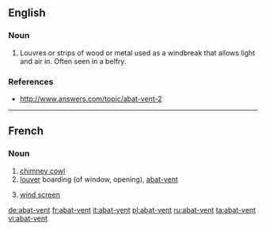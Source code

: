 ==English==

===Noun===
{{en-noun}}

# {{architecture}} Louvres or strips of wood or metal used as a windbreak that allows light and air in.  Often seen in a belfry.

===References===
*http://www.answers.com/topic/abat-vent-2

----

==French==
===Noun===
{{infl|fr|noun|g=m|plural|abat-vent|head=[[abat]]-[[vent]]}}

# [[chimney cowl]]
# [[louver]] boarding (of window, opening), [[#English|abat-vent]]
# {{agriculture|lang=fr}} [[wind screen]]

[[de:abat-vent]]
[[fr:abat-vent]]
[[it:abat-vent]]
[[pl:abat-vent]]
[[ru:abat-vent]]
[[ta:abat-vent]]
[[vi:abat-vent]]